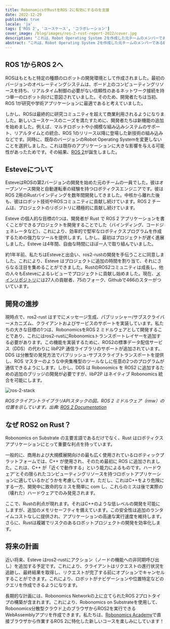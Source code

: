```yaml
---
title: RobonomicsがRustをROS 2に有効にするのを支援
date: 2022-12-29
published: true
locale: 'ja'
tags: ['ROS 2', 'ユースケース', 'コラボレーション']
cover_image: /blog/images/ros-2-rust-report-2022/cover.jpg
description: "これは、Robot Operating System 2を作成した元チームのメンバーであるEsteve Fernandezとのコラボレーションの物語です。彼は数年間、ROS 2用のRustバインディングを開発してきました。このプロジェクトの物語を共有し、Esteveを支援した方法、およびRustがロボティクスアプリケーションにとって有用である理由を説明したいと思います。"
abstract: "これは、Robot Operating System 2を作成した元チームのメンバーであるEsteve Fernandezとのコラボレーションの物語です。彼は数年間、ROS 2用のRustバインディングを開発してきました。このプロジェクトの物語を共有し、Esteveを支援した方法、およびRustがロボティクスアプリケーションにとって有用である理由を説明したいと思います。"
---
```


## ROS 1からROS 2へ

ROSはもともと特定の種類のロボットの開発環境として作成されました。最初のバージョンのオペレーティングシステムは、ボード上のコンピューティングリソースを持ち、リアルタイム制御の必要がない信頼性のあるネットワーク接続を持つ単一のロボット向けに意図されていました。そのため、開発者たちは当初、ROS 1が研究や学術アプリケーションに最適であると考えていました。

しかし、ROSは最終的に研究コミュニティを超えて商業利用されるようになりました。新しいユースケースのニーズを満たすために、開発者たちは新機能の追加を始めました。例えば、マルチロボットや小規模な組み込みシステムのサポート、リアルタイムとの統合、ROS 1のリリース以降に登場した新技術の組み込みなどです。同時に、既存のバージョンのRobot Operating Systemを変更しないことを選択しました。これは既存のアプリケーションに大きな影響を与える可能性があったためです。その結果、[ROS 2](https://design.ros2.org/)が誕生しました。

## Esteveについて

EsteveはROSの第2バージョンの開発を始めた元のチームの一員でした。彼はオープンソース開発と自動運転車の経験を持つロボティクスエンジニアです。彼はROS 2用のRustバインディングを数年間開発してきました。中核から離れた後も、彼はロボット技術やROSコミュニティに貢献し続けています。ROS 2 チームは、プロジェクトのリポジトリに積極的に貢献し続けています。

Esteve の個人的な目標の1つは、開発者が Rust で ROS 2 アプリケーションを書くことができるプロジェクトを開発することでした（バインディング、コードジェネレータなど）、これにより、効率的で堅牢なロボティクスプログラムを作成するための強力なツールを提供します。しかし、最初はプロジェクトが遅く進展しました。Esteve は4年間、自由な時間にほぼ一人で取り組んでいました。

約1年半前、私たちはEsteveと出会い、ros2-rustの開発を手伝うことに同意しました。これにより、Esteve はプロジェクトに追加の時間を割り当て、それにさらなる注目を集めることができました。RustのROS2コミュニティは成長し、他の人々もEsteveによるレビューでプロジェクトに貢献し始めました。現在、[メインリポジトリ](https://github.com/ros2-rust/ros2_rust)には27人の貢献者、75のフォーク、Githubで466のスターがついています。

## 開発の進捗

現時点で、ros2-rust はすでにメッセージ生成、パブリッシャー/サブスクライバーメカニズム、クライアントおよびサービスのサポートを実装しています。私たちの大きな目標の1つは、RobonomicsをROS 2 ミドルウェアとして開発することであり、これにはros2-rustにRobonomicsトランスポートレイヤーを追加する必要があります。この機能を実装するために、ROS2の標準データ配信サービス（DDS）の代わりに libP2P 通信ライブラリのサポートが追加されています。DDS は分散型の発見方法でパブリッシュ-サブスクライブトランスポートを提供し、ROS マスターのような中央集権型のツールなしに任意の2つのプログラムが通信できるようにします。しかし、DDS は Robonomics を ROS2 に追加するための追加のブリッジの開発が必要ですが、libP2P はネイティブ Robonomics 統合を可能にします。

![ros-2-stack](/blog/images/ros-2-rust-report-2022/ros-client-library-api-stack.png)

*ROSクライアントライブラリAPIスタックの図。ROS 2 ミドルウェア（rmw）の位置を示しています。出典: [ROS 2 Documentation](https://docs.ros.org/en/foxy/Concepts/About-Internal-Interfaces.html)*

## なぜ ROS2 on Rust？

Robonomics on Substrate の主要言語であるだけでなく、Rust はロボティクスアプリケーションにとって重要な利点を持っています。

一般的に、商用および大規模展開向けの最も広く使用されているロボティックプラットフォームでは、C++ が使用され、そのため最初に ROS に追加されました。これは、C++ が「近くで動作する」という能力によるものです。ハードウェア'とその限られたコンピューティングリソースを持つロボットアプリケーションに適しているかどうかを考慮しています。ただし、これはC++をより危険にする一方、開発中に致命的なミスを簡単に com し、これらのミスは後で実際の（壊れた）ハードウェアでのみ発見されます。

ここで、Rustの利点が現れます。それはC++のような低レベルの開発を可能にしますが、追加のメモリセーフティを備えています。この安全性は追加のランタイムコストなしに提供され、アプリケーションの高速な実行速度を維持します。さらに、Rustは複雑でリスクのあるロボットプロジェクトの開発を効率化します。

## 将来の計画

近い将来、Esteve はros2-rustにアクション（ノードの機能への非同期呼び出し）を追加する予定です。これにより、クライアントはリクエストの進行状況を追跡し、最終結果を取得し、リクエストが完了する前にオプションでキャンセルすることができます。これにより、ロボットがナビゲーションや位置特定などのクエリを作成できるようになります。

長期的な計画には、Robonomics Networkの上に立てられたROS 2プロトタイプの構築が含まれます。これにより、Robonomics on Substrateを使用して、Robonomics分散型クラウド上のブラウザからROS2を実行できるWebAssemblyアプリを作成できます。私たちは、[Robonomics Academy](https://robonomics.academy)で直接ブラウザから作業するROS 2に特化した新しいコースを楽しみにしています！
